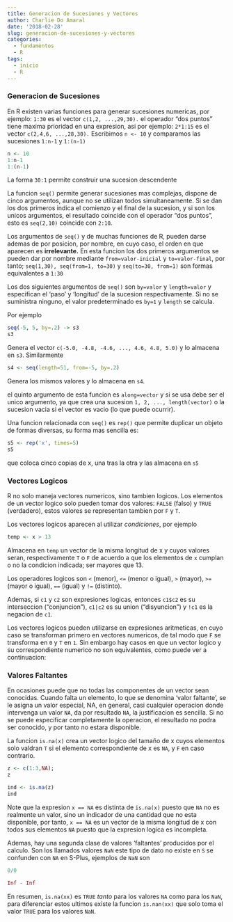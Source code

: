```yaml
---
title: Generacion de Sucesiones y Vectores
author: Charlie Do Amaral
date: '2018-02-28'
slug: generacion-de-sucesiones-y-vectores
categories:
  - fundamentos
  - R
tags:
  - inicio
  - R
---
```


### Generacion de Sucesiones
En R existen varias funciones para generar sucesiones numericas, por ejemplo: `1:30` es el vector `c(1,2, ...,29,30).` el operador "dos puntos" tiene maxima prioridad en una expresion, asi por ejemplo: `2*1:15` es el vector `c(2,4,6, ...,28,30).` Escribimos `n <- 10` y comparamos las sucesiones `1:n-1` y `1:(n-1)`

```r
n <- 10
1:n-1
1:(n-1)
```

La forma `30:1` permite construir una sucesion descendente

La funcion `seq()` permite generar sucesiones mas complejas, dispone de cinco argumentos, aunque no se utilizan todos simultaneamente. Si se dan los dos primeros indica el comienzo y el final de la sucesion, y si son los unicos argumentos, el resultado coincide con el operador "dos puntos", esto es `seq(2,10)` coincide con `2:10`.

Los argumentos de `seq()` y de muchas funciones de R, pueden darse ademas de por posicion, por nombre, en cuyo caso, el orden en que aparecen es **irrelevante.** En esta funcion los dos primeros argumentos se pueden dar por nombre mediante `from=valor-inicial` y `to=valor-final`, por tanto; `seq(1,30), seq(from=1, to=30)` y `seq(to=30, from=1)` son formas equivalentes a `1:30`

Los dos siguientes argumentos de `seq()` son `by=valor` y `length=valor` y especifican el 'paso' y 'longitud' de la sucesion respectivamente. Si no se suministra ninguno, el valor predeterminado es `by=1` y `length` se calcula.

Por ejemplo
```r
seq(-5, 5, by=.2) -> s3
s3
```

Genera el vector `c(-5.0, -4.8, -4.6, ..., 4.6, 4.8, 5.0)` y lo almacena en `s3`. Similarmente
```r
s4 <- seq(length=51, from=-5, by=.2)
```

Genera los mismos valores y lo almacena en `s4`.

el quinto argumento de esta funcion es `along=vector` y si se usa debe ser el unico argumento, ya que crea una sucesion `1, 2, ..., length(vector)` o la sucesion vacia si el vector es vacio (lo que puede ocurrir).

Una funcion relacionada con `seq()` es `rep()` que permite duplicar un objeto de formas diversas, su forma mas sencilla es:
```r
s5 <- rep('x', times=5)
s5
```

que coloca cinco copias de x, una tras la otra y las almacena en `s5`

### Vectores Logicos
R no solo maneja vectores numericos, sino tambien logicos. Los elementos de un vector logico solo pueden tomar dos valores: `FALSE` (falso) y `TRUE` (verdadero), estos valores se representan tambien por `F` y `T`.

Los vectores logicos aparecen al utilizar _condiciones_, por ejemplo
```r
temp <- x > 13
```

Almacena en `temp` un vector de la misma longitud de x y cuyos valores seran, respectivamente `T` o `F` de acuerdo a que los elementos de `x` cumplan o no la condicion indicada; ser mayores que 13.

Los operadores logicos son `<` (menor), `<=` (menor o igual), `>` (mayor), `>=` (mayor o igual), `==` (igual) y `!=` (distinto).

Ademas, si `c1` y `c2` son expresiones logicas, entonces `c1$c2` es su interseccion ("conjuncion"), `c1|c2` es su union ("disyuncion") y `!c1` es la negacion de `c1`.

Los vectores logicos pueden utilizarse en expresiones aritmeticas, en cuyo caso se transforman primero en vectores numericos, de tal modo que `F` se transforma en `0` y `T` en `1`. Sin embargo hay casos en que un vector logico y su correspondiente numerico no son equivalentes, como puede ver a continuacion:

### Valores Faltantes
En ocasiones puede que no todas las componentes de un vector sean conocidas. Cuando falta un elemento, lo que se denomina 'valor faltante', se le asigna un valor especial, NA, en general, casi cualquier operacion donde intervenga un valor `NA`, da por resultado `NA`, la justificacion es sencilla. Si no se puede especificar completamente la operacion, el resultado no podra ser conocido, y por tanto no estara disponible.

La funcion `is.na(x)` crea un vector logico del tamaño de x cuyos elementos solo valdran `T` si el elemento correspondiente de x es `NA`, y `F` en caso contrario. 

```r
z <- c(1:3,NA);
z
```

```r
ind <- is.na(z)
ind
```

Note que la expresion `x == NA` es distinta de `is.na(x)` puesto que `NA` no es realmente un valor, sino un indicador de una cantidad que no esta disponible, por tanto, `x == NA` es un vector de la misma longitud de x con todos sus elementos `NA` puesto que la expresion logica es incompleta.

Ademas, hay una segunda clase de valores 'faltantes' producidos por el calculo. Son los llamados valores `NaN` este tipo de dato no existe en `S` se confunden con `NA` en S-Plus, ejemplos de `NaN` son
```r
0/0
```

```r
Inf - Inf
```

En resumen, `is.na(xx)` es `TRUE` _tanto_ para los valores `NA` como para los `NaN`, para diferenciar estos ultimos existe la funcion `is.nan(xx)` que solo toma el valor `TRUE` para los valores `NaN`.








